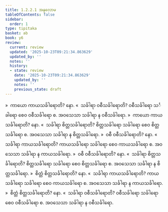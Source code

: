 ```yaml
---
title: 1.2.2.1 အနုလောမ
tableOfContents: false
sidebar:
  order: 1
type: tipitaka
basket: ab
book: y6
review:
  current: review
  updated: '2025-10-23T09:21:34.863629'
  updated_by: ''
  notes: ''
  history:
  - state: review
    date: '2025-10-23T09:21:34.863629'
    updated_by: ''
    notes: ''
    previous_state: draft
---
```



<ReviewStatus review={frontmatter.review} showDetails={true} />

<HypothesisAnnotation frontmatter={frontmatter} />

<DynamicBreadcrumb />

<Division number="10" book="y6" e="ch" v="34" p="3">

<Paragraph number="70" book="y6">
»  ကာယော ကာယသင်္ခါရောတိ? နော.
</Paragraph>

<Paragraph number="71" book="y6">
«  သင်္ခါရာ ဝစီသင်္ခါရောတိ?
</Paragraph>

<Paragraph number="72" book="y6">
ဝစီသင်္ခါရော သင်္ခါရော စေဝ ဝစီသင်္ခါရော စ. အဝသေသာ သင်္ခါရာ န ဝစီသင်္ခါရော.
</Paragraph>

<Paragraph number="73" book="y6">
»  ကာယော ကာယသင်္ခါရောတိ? နော.
</Paragraph>

<Paragraph number="74" book="y6">
«  သင်္ခါရာ စိတ္တသင်္ခါရောတိ?
</Paragraph>

<Paragraph number="75" book="y6">
စိတ္တသင်္ခါရော သင်္ခါရော စေဝ စိတ္တသင်္ခါရော စ. အဝသေသာ သင်္ခါရာ န စိတ္တသင်္ခါရော.
</Paragraph>

</Division>
<Division number="11" book="y6" e="ch" v="34" p="4">

<Paragraph number="76" book="y6">
»  ဝစီ ဝစီသင်္ခါရောတိ? နော.
</Paragraph>

<Paragraph number="77" book="y6">
«  သင်္ခါရာ ကာယသင်္ခါရောတိ?
</Paragraph>

<Paragraph number="78" book="y6">
ကာယသင်္ခါရော သင်္ခါရော စေဝ ကာယသင်္ခါရော စ. အဝသေသာ သင်္ခါရာ န ကာယသင်္ခါရော.
</Paragraph>

<Paragraph number="79" book="y6">
»  ဝစီ ဝစီသင်္ခါရောတိ? နော.
</Paragraph>

<Paragraph number="80" book="y6">
«  သင်္ခါရာ စိတ္တသင်္ခါရောတိ?
</Paragraph>

<Paragraph number="81" book="y6">
စိတ္တသင်္ခါရော သင်္ခါရော စေဝ စိတ္တသင်္ခါရော စ. အဝသေသာ သင်္ခါရာ န စိတ္တသင်္ခါရော.
</Paragraph>

</Division>
<Division number="12" book="y6" e="ch" v="34" p="4">

<Paragraph number="82" book="y6">
»  စိတ္တံ စိတ္တသင်္ခါရောတိ? နော.
</Paragraph>

<Paragraph number="83" book="y6">
«  သင်္ခါရာ ကာယသင်္ခါရောတိ?
</Paragraph>

<Paragraph number="84" book="y6">
ကာယသင်္ခါရော သင်္ခါရော စေဝ ကာယသင်္ခါရော စ. အဝသေသာ သင်္ခါရာ န ကာယသင်္ခါရော.
</Paragraph>

<Paragraph number="85" book="y6">
»  စိတ္တံ စိတ္တသင်္ခါရောတိ? နော.
</Paragraph>

<Paragraph number="86" book="y6">
«  သင်္ခါရာ ဝစီသင်္ခါရောတိ?
</Paragraph>

<Paragraph number="87" book="y6">
ဝစီသင်္ခါရော သင်္ခါရော စေဝ ဝစီသင်္ခါရော စ. အဝသေသာ သင်္ခါရာ န ဝစီသင်္ခါရော.
</Paragraph>
</Division>
